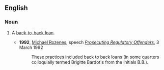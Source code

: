 ==English==
===Noun===
{{en-noun|sg=[[Brigitte]] [[Bardot]]}}
# {{AU|finance|informal}} A [[back-to-back loan]].
#*'''1992''', [[w:Michael Rozenes|Michael Rozenes]], speech ''[http://www.cdpp.gov.au/Media/Speeches/19920303mr.aspx Prosecuting Regulatory Offenders]'', 3 March 1992 
#*:These practices included back to back loans (in some quarters colloquially termed Brigitte Bardot's from the initials B.B.).